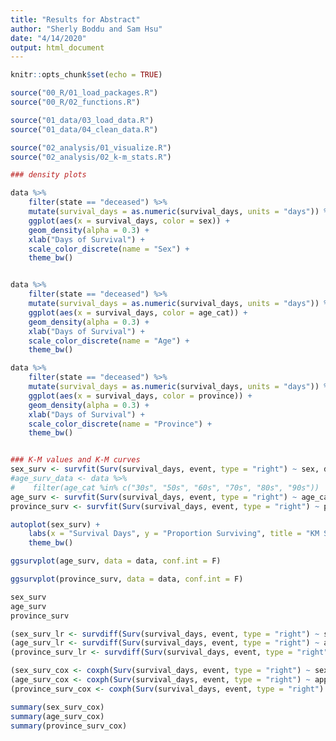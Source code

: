 ```yaml
---
title: "Results for Abstract"
author: "Sherly Boddu and Sam Hsu"
date: "4/14/2020"
output: html_document
---
```


```r
knitr::opts_chunk$set(echo = TRUE)
```

```r
source("00_R/01_load_packages.R")
source("00_R/02_functions.R")
```

```r
source("01_data/03_load_data.R")
source("01_data/04_clean_data.R")
```

```r
source("02_analysis/01_visualize.R")
source("02_analysis/02_k-m_stats.R")
```

```r
### density plots

data %>% 
    filter(state == "deceased") %>% 
    mutate(survival_days = as.numeric(survival_days, units = "days")) %>% 
    ggplot(aes(x = survival_days, color = sex)) +
    geom_density(alpha = 0.3) +
    xlab("Days of Survival") +
    scale_color_discrete(name = "Sex") +
    theme_bw()


data %>% 
    filter(state == "deceased") %>% 
    mutate(survival_days = as.numeric(survival_days, units = "days")) %>% 
    ggplot(aes(x = survival_days, color = age_cat)) +
    geom_density(alpha = 0.3) +
    xlab("Days of Survival") +
    scale_color_discrete(name = "Age") +
    theme_bw()

data %>% 
    filter(state == "deceased") %>% 
    mutate(survival_days = as.numeric(survival_days, units = "days")) %>% 
    ggplot(aes(x = survival_days, color = province)) +
    geom_density(alpha = 0.3) +
    xlab("Days of Survival") +
    scale_color_discrete(name = "Province") +
    theme_bw()


### K-M values and K-M curves
sex_surv <- survfit(Surv(survival_days, event, type = "right") ~ sex, data)
#age_surv_data <- data %>%
#    filter(age_cat %in% c("30s", "50s", "60s", "70s", "80s", "90s")) 
age_surv <- survfit(Surv(survival_days, event, type = "right") ~ age_cat, data)
province_surv <- survfit(Surv(survival_days, event, type = "right") ~ province, data)

autoplot(sex_surv) +
    labs(x = "Survival Days", y = "Proportion Surviving", title = "KM Survival Plots by Sex") +
    theme_bw()

ggsurvplot(age_surv, data = data, conf.int = F)

ggsurvplot(province_surv, data = data, conf.int = F)

```

```r
sex_surv
age_surv
province_surv

(sex_surv_lr <- survdiff(Surv(survival_days, event, type = "right") ~ sex, data))
(age_surv_lr <- survdiff(Surv(survival_days, event, type = "right") ~ age_cat, data))
(province_surv_lr <- survdiff(Surv(survival_days, event, type = "right") ~ province, data))
```

```r
(sex_surv_cox <- coxph(Surv(survival_days, event, type = "right") ~ sex, data))
(age_surv_cox <- coxph(Surv(survival_days, event, type = "right") ~ approx_age, data))
(province_surv_cox <- coxph(Surv(survival_days, event, type = "right") ~ province, data))

summary(sex_surv_cox)
summary(age_surv_cox)
summary(province_surv_cox)
```

